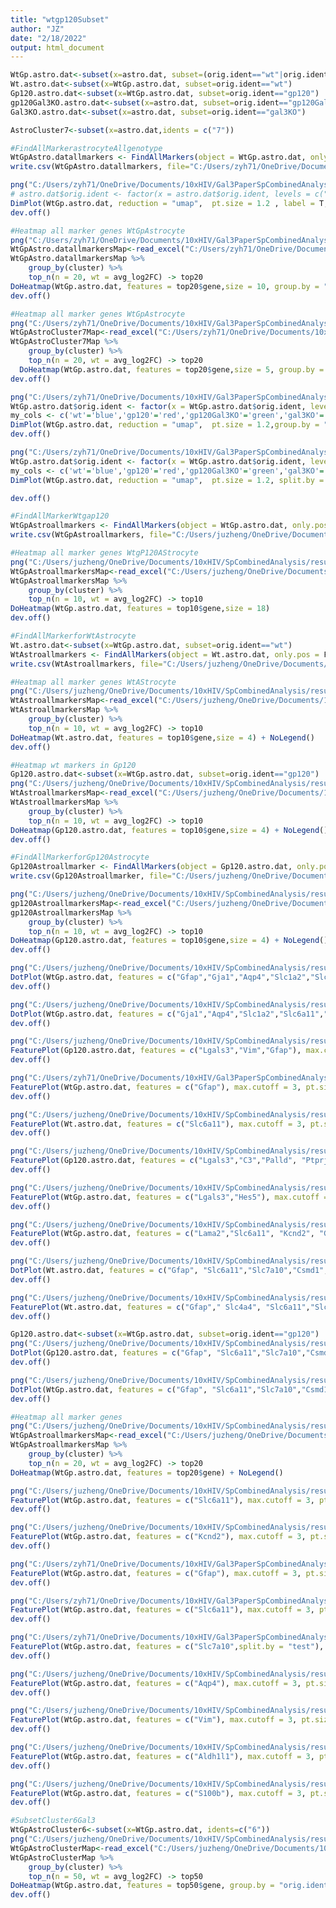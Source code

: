---
title: "wtgp120Subset"
author: "JZ"
date: "2/18/2022"
output: html_document
---

```{r setup, include=FALSE}
WtGp.astro.dat<-subset(x=astro.dat, subset=(orig.ident=="wt"|orig.ident=="gp120"))
Wt.astro.dat<-subset(x=WtGp.astro.dat, subset=orig.ident=="wt")
Gp120.astro.dat<-subset(x=WtGp.astro.dat, subset=orig.ident=="gp120")
gp120Gal3KO.astro.dat<-subset(x=astro.dat, subset=orig.ident=="gp120Gal3KO")
Gal3KO.astro.dat<-subset(x=astro.dat, subset=orig.ident=="gal3KO")

AstroCluster7<-subset(x=astro.dat,idents = c("7"))
```

```{r}
#FindAllMarkerastrocyteAllgenotype
WtGpAstro.datallmarkers <- FindAllMarkers(object = WtGp.astro.dat, only.pos = F, min.pct = 0.25, thresh.use = 0.35)
write.csv(WtGpAstro.datallmarkers, file="C:/Users/zyh71/OneDrive/Documents/10xHIV/Gal3PaperSpCombinedAnalysis/results/WtGpAstro.datallmarkers.csv")
```


```{r setup, include=FALSE}
png("C:/Users/zyh71/OneDrive/Documents/10xHIV/Gal3PaperSpCombinedAnalysis/results/wtGpAstro.umap.png", width = 4, height =3, units = "in", res = 300)
# astro.dat$orig.ident <- factor(x = astro.dat$orig.ident, levels = c("wt", "gp120", "gp120Gal3KO","gal3KO"))
DimPlot(WtGp.astro.dat, reduction = "umap",  pt.size = 1.2 , label = T, label.size = 6)
dev.off()
```

```{r}
#Heatmap all marker genes WtGpAstrocyte
png("C:/Users/zyh71/OneDrive/Documents/10xHIV/Gal3PaperSpCombinedAnalysis/results/IntegrateWtGp120AstroAllMarkerMap.png", width=20, height = 6, units = "in", res = 300)
WtGpAstro.datallmarkersMap<-read_excel("C:/Users/zyh71/OneDrive/Documents/10xHIV/Gal3PaperSpCombinedAnalysis/results/WtGpAstro.datallmarkers.xlsx")
WtGpAstro.datallmarkersMap %>%
    group_by(cluster) %>%
    top_n(n = 20, wt = avg_log2FC) -> top20
DoHeatmap(WtGp.astro.dat, features = top20$gene,size = 10, group.by = "seurat_clusters") 
dev.off()
```
```{r}
#Heatmap all marker genes WtGpAstrocyte
png("C:/Users/zyh71/OneDrive/Documents/10xHIV/Gal3PaperSpCombinedAnalysis/results/IntegrateWtGp120AstroCluster7.png", width=10, height = 3, units = "in", res = 300)
WtGpAstroCluster7Map<-read_excel("C:/Users/zyh71/OneDrive/Documents/10xHIV/Gal3PaperSpCombinedAnalysis/results/CombinedWtGp120Cluster7.xlsx")
WtGpAstroCluster7Map %>%
    group_by(cluster) %>%
    top_n(n = 20, wt = avg_log2FC) -> top20
  DoHeatmap(WtGp.astro.dat, features = top20$gene,size = 5, group.by = "seurat_clusters") 
dev.off()
```




```{r setup, include=FALSE}
png("C:/Users/zyh71/OneDrive/Documents/10xHIV/Gal3PaperSpCombinedAnalysis/results/wtGpAstro.umap.merged.png", width = 4, height =3, units = "in", res = 300)
WtGp.astro.dat$orig.ident <- factor(x = WtGp.astro.dat$orig.ident, levels = c("wt", "gp120", "gp120Gal3KO","gal3KO"))
my_cols <- c('wt'='blue','gp120'='red','gp120Gal3KO'='green','gal3KO'='gray')
DimPlot(WtGp.astro.dat, reduction = "umap",  pt.size = 1.2,group.by = "orig.ident")
dev.off()
```


```{r setup, include=FALSE}
png("C:/Users/zyh71/OneDrive/Documents/10xHIV/Gal3PaperSpCombinedAnalysis/results/wtGpAstro.umap.split.png", width = 6, height =3, units = "in", res = 300)
WtGp.astro.dat$orig.ident <- factor(x = WtGp.astro.dat$orig.ident, levels = c("wt", "gp120", "gp120Gal3KO","gal3KO"))
my_cols <- c('wt'='blue','gp120'='red','gp120Gal3KO'='green','gal3KO'='gray')
DimPlot(WtGp.astro.dat, reduction = "umap",  pt.size = 1.2, split.by = "orig.ident",label = T,label.size = 5)

dev.off()
```

```{r}
#FindAllMarkerWtgap120
WtGpAstroallmarkers <- FindAllMarkers(object = WtGp.astro.dat, only.pos = F, min.pct = 0.25, thresh.use = 0.35)
write.csv(WtGpAstroallmarkers, file="C:/Users/juzheng/OneDrive/Documents/10xHIV/SpCombinedAnalysis/results/WtGpAstroSub_allmarkers.csv")
```

```{r}
#Heatmap all marker genes WtgP120AStrocyte
png("C:/Users/juzheng/OneDrive/Documents/10xHIV/SpCombinedAnalysis/results/WtGpAstroAllMarkerMap.png", width=30, height = 9, units = "in", res = 300)
WtGpAstroallmarkersMap<-read_excel("C:/Users/juzheng/OneDrive/Documents/10xHIV/SpCombinedAnalysis/results/WtGpAstroSub_allmarkers-p0.05.xlsx")
WtGpAstroallmarkersMap %>%
    group_by(cluster) %>%
    top_n(n = 10, wt = avg_log2FC) -> top10
DoHeatmap(WtGp.astro.dat, features = top10$gene,size = 18) 
dev.off()
```

```{r}
#FindAllMarkerforWtAstrocyte
Wt.astro.dat<-subset(x=WtGp.astro.dat, subset=orig.ident=="wt")
WtAstroallmarkers <- FindAllMarkers(object = Wt.astro.dat, only.pos = F, min.pct = 0.25, thresh.use = 0.35)
write.csv(WtAstroallmarkers, file="C:/Users/juzheng/OneDrive/Documents/10xHIV/SpCombinedAnalysis/results/WtAstroSub_allmarkers.csv")
```
```{r}
#Heatmap all marker genes WtAStrocyte
png("C:/Users/juzheng/OneDrive/Documents/10xHIV/SpCombinedAnalysis/results/WtAstroAllMarkerMap.png", width =4, height = 6, units = "in", res = 300)
WtAstroallmarkersMap<-read_excel("C:/Users/juzheng/OneDrive/Documents/10xHIV/SpCombinedAnalysis/results/WtAstroSub_allmarkersTop10-p0.05.xlsx")
WtAstroallmarkersMap %>%
    group_by(cluster) %>%
    top_n(n = 10, wt = avg_log2FC) -> top10
DoHeatmap(Wt.astro.dat, features = top10$gene,size = 4) + NoLegend()
dev.off()
```
```{r}

#Heatmap wt markers in Gp120
Gp120.astro.dat<-subset(x=WtGp.astro.dat, subset=orig.ident=="gp120")
png("C:/Users/juzheng/OneDrive/Documents/10xHIV/SpCombinedAnalysis/results/WtMarkerinGp120.png", width =4, height = 6, units = "in", res = 300)
WtAstroallmarkersMap<-read_excel("C:/Users/juzheng/OneDrive/Documents/10xHIV/SpCombinedAnalysis/results/WtAstroSub_allmarkersTop10-p0.05.xlsx")
WtAstroallmarkersMap %>%
    group_by(cluster) %>%
    top_n(n = 10, wt = avg_log2FC) -> top10
DoHeatmap(Gp120.astro.dat, features = top10$gene,size = 4) + NoLegend()
dev.off()
```
```{r}
#FindAllMarkerforGp120Astrocyte
Gp120Astroallmarker <- FindAllMarkers(object = Gp120.astro.dat, only.pos = F, min.pct = 0.25, thresh.use = 0.35)
write.csv(Gp120Astroallmarker, file="C:/Users/juzheng/OneDrive/Documents/10xHIV/SpCombinedAnalysis/results/gp120AstroAllmarkers.csv")
```
```{r}
png("C:/Users/juzheng/OneDrive/Documents/10xHIV/SpCombinedAnalysis/results/gp120AstroAllMarkerMap.png", width =4, height = 6, units = "in", res = 300)
gp120AstroallmarkersMap<-read_excel("C:/Users/juzheng/OneDrive/Documents/10xHIV/SpCombinedAnalysis/results/gp120AstrocyteTop10genes.xlsx")
gp120AstroallmarkersMap %>%
    group_by(cluster) %>%
    top_n(n = 10, wt = avg_log2FC) -> top10
DoHeatmap(Gp120.astro.dat, features = top10$gene,size = 4) + NoLegend()
dev.off()
```


```{r}

png("C:/Users/juzheng/OneDrive/Documents/10xHIV/SpCombinedAnalysis/results/WtTgAstroDot.png", width =10, height = 4, units = "in", res = 300)
DotPlot(WtGp.astro.dat, features = c("Gfap","Gja1","Aqp4","Slc1a2","Slc6a11","Slc7a10","Anxa3", "Nox4", "Aox1", "Col5a3", "Cdh13", "Lgals3" ), cols = c("gray","blue"), group.by = "seurat_clusters",dot.scale = 8, cluster.idents = T) # split.by = "orig.ident") 
dev.off()
```
```{r}
png("C:/Users/juzheng/OneDrive/Documents/10xHIV/SpCombinedAnalysis/results/WtTginflammationDot.png", width =14, height = 3, units = "in", res = 300)
DotPlot(WtGp.astro.dat, features = c("Gja1","Aqp4","Slc1a2","Slc6a11","Slc7a10","Gfap", "Anxa3", "Nox4", "Cdh13", "Aldh1a1", "Bcl2", "Adamts5", "Adra1a", "Col4a5","Lgals3", "Palld", "Ptprj", "Rras2", "C3"), cols = c("gray","blue"), group.by = "seurat_clusters",dot.scale = 8, cluster.idents = T) # split.by = "orig.ident") 
dev.off()
```

```{r}
png("C:/Users/juzheng/OneDrive/Documents/10xHIV/SpCombinedAnalysis/results/WtGpAstroFeature_Lgals3.png", width =10, height = 3, units = "in", res = 300)
FeaturePlot(Gp120.astro.dat, features = c("Lgals3","Vim","Gfap"), max.cutoff = 3, pt.size =2,  cols = c("lightgrey", "blue"), order = T, ncol=3)
dev.off()
```

```{r}
png("C:/Users/zyh71/OneDrive/Documents/10xHIV/Gal3PaperSpCombinedAnalysis/results/WtGp-Gfap.png", width =9, height = 3, units = "in", res = 300)
FeaturePlot(WtGp.astro.dat, features = c("Gfap"), max.cutoff = 3, pt.size =1,  cols = c("lightgrey", "blue"), order = T, ncol=3, split.by ="orig.ident" )
dev.off()
```

```{r}
png("C:/Users/juzheng/OneDrive/Documents/10xHIV/SpCombinedAnalysis/results/wtGja1Feature.png", width =6, height = 4, units = "in", res = 300)
FeaturePlot(Wt.astro.dat, features = c("Slc6a11"), max.cutoff = 3, pt.size =1,  cols = c("lightgrey", "blue"), order = T)
dev.off()
```
```{r}
png("C:/Users/juzheng/OneDrive/Documents/10xHIV/SpCombinedAnalysis/results/gp120GfapFeature.png", width =12, height = 8, units = "in", res = 300)
FeaturePlot(Gp120.astro.dat, features = c("Lgals3","C3","Palld", "Ptprj","Hes5"), max.cutoff = 3, pt.size =1,  cols = c("lightgrey", "blue"), ncol=3, order = T)
dev.off()
```     
```{r}
png("C:/Users/juzheng/OneDrive/Documents/10xHIV/SpCombinedAnalysis/results/gp120GfapFeature.png", width =8, height = 6, units = "in", res = 300)
FeaturePlot(WtGp.astro.dat, features = c("Lgals3","Hes5"), max.cutoff = 3, pt.size =1.5,  cols = c("lightgrey", "blue"), ncol=3, order = T, split.by = "orig.ident")
dev.off()


```



```{r}
png("C:/Users/juzheng/OneDrive/Documents/10xHIV/SpCombinedAnalysis/results/WtGpAstroFeature_Lama2.png", width =10, height = 60, units = "in", res = 300)
FeaturePlot(WtGp.astro.dat, features = c("Lama2","Slc6a11", "Kcnd2", "Gfap", "Aqp4","Vim", "Aldh1l1", "S100b", "Slc7a10", "Ccdc148","Csmd1","Col23a1", "Luzp2"), max.cutoff = 3, pt.size =1.5,  cols = c("lightgrey", "blue"), order = T, ncol=8, split.by = "orig.ident")
dev.off()
```

```{r}

png("C:/Users/juzheng/OneDrive/Documents/10xHIV/SpCombinedAnalysis/results/WtAstroDot.png", width =10, height = 4, units = "in", res = 300)
DotPlot(Wt.astro.dat, features = c("Gfap", "Slc6a11","Slc7a10","Csmd1","Col23a1","Ccdc148","Aqp4","Lgals3"), cols = c("gray","blue"), group.by = "seurat_clusters",dot.scale = 8, cluster.idents = T) 
dev.off()
```
```{r}
png("C:/Users/juzheng/OneDrive/Documents/10xHIV/SpCombinedAnalysis/results/WtAstroFeature.png", width =25, height = 15, units = "in", res = 300)
FeaturePlot(Wt.astro.dat, features = c("Gfap","	Slc4a4", "Slc6a11","Slc7a10","Csmd1","Col23a1","Ccdc148","Aqp4","Lgals3", "Luzp2","Slc1a2","Acsbg1","Gja1","Slc1a3","Sox9","Aldoc","Apoe","Gm20713","Aldh1l1","Gjb2","Fzd2","Kcnd2","Gpc5","Id3","Mfge8","Trp63","Tafa1","Vav3","Ctsb","Vim"), max.cutoff = 3, pt.size =1.5,  cols = c("lightgrey", "blue"), order = T, ncol=5)
dev.off()

Gp120.astro.dat<-subset(x=WtGp.astro.dat, subset=orig.ident=="gp120")
png("C:/Users/juzheng/OneDrive/Documents/10xHIV/SpCombinedAnalysis/results/gp120AstroDot.png", width =10, height = 4, units = "in", res = 300)
DotPlot(Gp120.astro.dat, features = c("Gfap", "Slc6a11","Slc7a10","Csmd1","Col23a1","Ccdc148","Aqp4","Lgals3"), cols = c("gray","blue"), group.by = "seurat_clusters",dot.scale = 8, cluster.idents = T) 
dev.off()

png("C:/Users/juzheng/OneDrive/Documents/10xHIV/SpCombinedAnalysis/results/WtTgAstroDot.png", width =10, height = 6, units = "in", res = 300)
DotPlot(WtGp.astro.dat, features = c("Gfap", "Slc6a11","Slc7a10","Csmd1","Col23a1","Ccdc148","Aqp4","Lgals3"), cols = c("gray","blue"), group.by = "seurat_clusters",dot.scale = 8, cluster.idents = T) 
dev.off()

```
```{r}
#Heatmap all marker genes
png("C:/Users/juzheng/OneDrive/Documents/10xHIV/SpCombinedAnalysis/results/WtGpAstroAllMarkerMap.png", width =20, height = 20, units = "in", res = 300)
WtGpAstroallmarkersMap<-read_excel("C:/Users/juzheng/OneDrive/Documents/10xHIV/SpCombinedAnalysis/results/WtGpAstroSub_allmarkers_AdjP0.05.xlsx")
WtGpAstroallmarkersMap %>%
    group_by(cluster) %>%
    top_n(n = 20, wt = avg_log2FC) -> top20
DoHeatmap(WtGp.astro.dat, features = top20$gene) + NoLegend()
```

```{r}
png("C:/Users/juzheng/OneDrive/Documents/10xHIV/SpCombinedAnalysis/results/WtGpAstroFeature_Slc6a11.png", width =20, height = 10, units = "in", res = 300)
FeaturePlot(WtGp.astro.dat, features = c("Slc6a11"), max.cutoff = 3, pt.size =1.5,  cols = c("lightgrey", "blue"), order = T, split.by = "orig.ident")
dev.off()

png("C:/Users/juzheng/OneDrive/Documents/10xHIV/SpCombinedAnalysis/results/WtGpAstroFeature_Kcnd2.png", width =20, height = 10, units = "in", res = 300)
FeaturePlot(WtGp.astro.dat, features = c("Kcnd2"), max.cutoff = 3, pt.size =1.5,  cols = c("lightgrey", "blue"), order = T, split.by = "orig.ident")
dev.off()
```


```{r}
png("C:/Users/zyh71/OneDrive/Documents/10xHIV/Gal3PaperSpCombinedAnalysis/results/WtGpAstroFeature_Gfap.png", width =8, height = 3.5, units = "in", res = 300)
FeaturePlot(WtGp.astro.dat, features = c("Gfap"), max.cutoff = 3, pt.size =1.5,  cols = c("lightgrey", "blue"), order = T, split.by = "orig.ident")
dev.off()
```
```{r}
png("C:/Users/zyh71/OneDrive/Documents/10xHIV/Gal3PaperSpCombinedAnalysis/results/WtGpAstroFeature_Slc6a11.png", width =8, height = 3.5, units = "in", res = 300)
FeaturePlot(WtGp.astro.dat, features = c("Slc6a11"), max.cutoff = 3, pt.size =1.5,  cols = c("lightgrey", "blue"), order = T, split.by = "orig.ident")
dev.off()
```

```{r}
png("C:/Users/zyh71/OneDrive/Documents/10xHIV/Gal3PaperSpCombinedAnalysis/results/WtGpAstroFeature_Slc7a10.png", width =8, height = 3.5, units = "in", res = 300)
FeaturePlot(WtGp.astro.dat, features = c("Slc7a10",split.by = "test"), max.cutoff = 3, pt.size =1.5,  cols = c("lightgrey", "blue"), order = T, split.by = "orig.ident")
dev.off()
```




```{r}
png("C:/Users/juzheng/OneDrive/Documents/10xHIV/SpCombinedAnalysis/results/WtGpAstroFeature_Aqp4.png", width =20, height = 10, units = "in", res = 300)
FeaturePlot(WtGp.astro.dat, features = c("Aqp4"), max.cutoff = 3, pt.size =1.5,  cols = c("lightgrey", "blue"), order = T, split.by = "orig.ident")
dev.off()

png("C:/Users/juzheng/OneDrive/Documents/10xHIV/SpCombinedAnalysis/results/WtGpAstroFeature_Vim.png", width =20, height = 10, units = "in", res = 300)
FeaturePlot(WtGp.astro.dat, features = c("Vim"), max.cutoff = 3, pt.size =1.5,  cols = c("lightgrey", "blue"), order = T, split.by = "orig.ident")
dev.off()

png("C:/Users/juzheng/OneDrive/Documents/10xHIV/SpCombinedAnalysis/results/WtGpAstroFeature_Aldh1l1.png", width =20, height = 10, units = "in", res = 300)
FeaturePlot(WtGp.astro.dat, features = c("Aldh1l1"), max.cutoff = 3, pt.size =1.5,  cols = c("lightgrey", "blue"), order = T, split.by = "orig.ident")
dev.off()

png("C:/Users/juzheng/OneDrive/Documents/10xHIV/SpCombinedAnalysis/results/WtGpAstroFeature_S100b.png", width =20, height = 10, units = "in", res = 300)
FeaturePlot(WtGp.astro.dat, features = c("S100b"), max.cutoff = 3, pt.size =1.5,  cols = c("lightgrey", "blue"), order = T, split.by = "orig.ident")
dev.off()


```
```{r}
#SubsetCluster6Gal3
WtGpAstroCluster6<-subset(x=WtGp.astro.dat, idents=c("6"))
png("C:/Users/juzheng/OneDrive/Documents/10xHIV/SpCombinedAnalysis/results/WtGpAstroCluster6Map.png", width =10, height = 20, units = "in", res = 300)
WtGpAstroClusterMap<-read_excel("C:/Users/juzheng/OneDrive/Documents/10xHIV/SpCombinedAnalysis/results/WtGpAstroCluster6.xlsx")
WtGpAstroClusterMap %>%
    group_by(cluster) %>%
    top_n(n = 50, wt = avg_log2FC) -> top50
DoHeatmap(WtGp.astro.dat, features = top50$gene, group.by = "orig.ident") + NoLegend()
dev.off()

```




